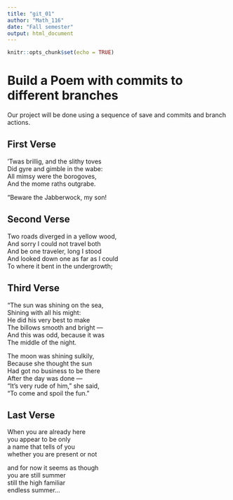 ```yaml
---
title: "git_01"
author: "Math_116"
date: "Fall semester"
output: html_document
---
```


```r
knitr::opts_chunk$set(echo = TRUE)
```
# Build a Poem with commits to different branches
Our project will be done using a sequence of save and commits and branch actions.
<!-- Do not modify or change any text in "!--" bracketed areas such as this --- these are instructions to
you, if you change any of this the git program will notice it and compromise your git merging strategy !-->

## First Verse 
<!--Put the first five lines of a poem by Lewis Carrol in this section!-->
’Twas brillig, and the slithy toves   
      Did gyre and gimble in the wabe:   
All mimsy were the borogoves,   
      And the mome raths outgrabe.   
  
“Beware the Jabberwock, my son!   

## Second Verse
<!--Put the first five lines of a poem by Robert Frost here!-->
Two roads diverged in a yellow wood,  
And sorry I could not travel both    
And be one traveler, long I stood    
And looked down one as far as I could   
To where it bent in the undergrowth;  
  
## Third Verse
<!--Put the first two verses of The Walrus and the Carpenter here!-->
"The sun was shining on the sea,  
      Shining with all his might:  
He did his very best to make    
      The billows smooth and bright —  
And this was odd, because it was   
      The middle of the night.  
  
The moon was shining sulkily,  
      Because she thought the sun   
Had got no business to be there   
      After the day was done —  
"It's very rude of him," she said,    
      "To come and spoil the fun."  
    
## Last Verse
<!--Put a short poem of your choice 8-20 lines,here!-->
When you are already here   
you appear to be only   
a name that tells of you   
whether you are present or not   
  
and for now it seems as though   
you are still summer   
still the high familiar   
endless summer...  
  